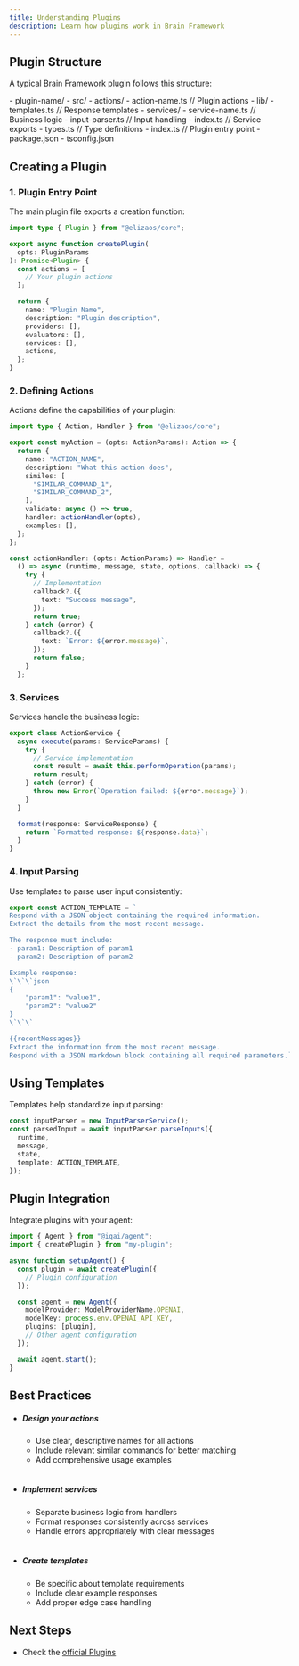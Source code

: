 ```yaml
---
title: Understanding Plugins
description: Learn how plugins work in Brain Framework
---
```


## Plugin Structure

A typical Brain Framework plugin follows this structure:

<FileTree>
- plugin-name/
  - src/
    - actions/
      - action-name.ts // Plugin actions
    - lib/
      - templates.ts // Response templates
    - services/
      - service-name.ts // Business logic
      - input-parser.ts // Input handling
      - index.ts // Service exports
      - types.ts // Type definitions
    - index.ts // Plugin entry point
  - package.json
  - tsconfig.json
</FileTree>

## Creating a Plugin

### 1. Plugin Entry Point

The main plugin file exports a creation function:

```typescript
import type { Plugin } from "@elizaos/core";

export async function createPlugin(
  opts: PluginParams
): Promise<Plugin> {
  const actions = [
    // Your plugin actions
  ];

  return {
    name: "Plugin Name",
    description: "Plugin description",
    providers: [],
    evaluators: [],
    services: [],
    actions,
  };
}
```

### 2. Defining Actions

Actions define the capabilities of your plugin:

```typescript
import type { Action, Handler } from "@elizaos/core";

export const myAction = (opts: ActionParams): Action => {
  return {
    name: "ACTION_NAME",
    description: "What this action does",
    similes: [
      "SIMILAR_COMMAND_1",
      "SIMILAR_COMMAND_2",
    ],
    validate: async () => true,
    handler: actionHandler(opts),
    examples: [],
  };
};

const actionHandler: (opts: ActionParams) => Handler =
  () => async (runtime, message, state, options, callback) => {
    try {
      // Implementation
      callback?.({
        text: "Success message",
      });
      return true;
    } catch (error) {
      callback?.({
        text: `Error: ${error.message}`,
      });
      return false;
    }
  };
```

### 3. Services

Services handle the business logic:

```typescript
export class ActionService {
  async execute(params: ServiceParams) {
    try {
      // Service implementation
      const result = await this.performOperation(params);
      return result;
    } catch (error) {
      throw new Error(`Operation failed: ${error.message}`);
    }
  }

  format(response: ServiceResponse) {
    return `Formatted response: ${response.data}`;
  }
}
```

### 4. Input Parsing

Use templates to parse user input consistently:

```typescript
export const ACTION_TEMPLATE = `
Respond with a JSON object containing the required information.
Extract the details from the most recent message.

The response must include:
- param1: Description of param1
- param2: Description of param2

Example response:
\`\`\`json
{
    "param1": "value1",
    "param2": "value2"
}
\`\`\`

{{recentMessages}}
Extract the information from the most recent message.
Respond with a JSON markdown block containing all required parameters.`;
```

## Using Templates

Templates help standardize input parsing:

```typescript
const inputParser = new InputParserService();
const parsedInput = await inputParser.parseInputs({
  runtime,
  message,
  state,
  template: ACTION_TEMPLATE,
});
```

## Plugin Integration

Integrate plugins with your agent:

```typescript
import { Agent } from "@iqai/agent";
import { createPlugin } from "my-plugin";

async function setupAgent() {
  const plugin = await createPlugin({
    // Plugin configuration
  });

  const agent = new Agent({
    modelProvider: ModelProviderName.OPENAI,
    modelKey: process.env.OPENAI_API_KEY,
    plugins: [plugin],
    // Other agent configuration
  });

  await agent.start();
}
```

## Best Practices 

- ##### Design your actions
    - Use clear, descriptive names for all actions
    - Include relevant similar commands for better matching
    - Add comprehensive usage examples
    <br/> 

- ##### Implement services

  - Separate business logic from handlers
  - Format responses consistently across services
  - Handle errors appropriately with clear messages
  <br/>


- ##### Create templates

  - Be specific about template requirements
  - Include clear example responses
  - Add proper edge case handling

## Next Steps

- Check the [official Plugins](./official)